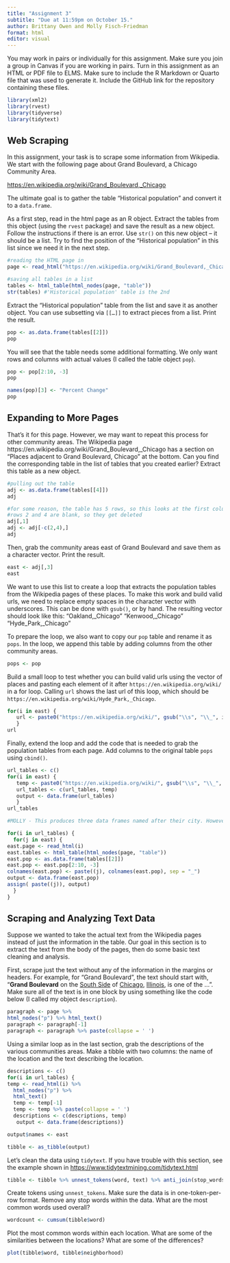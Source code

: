 ```yaml
---
title: "Assignment 3"
subtitle: "Due at 11:59pm on October 15."
author: Brittany Owen and Molly Fisch-Friedman
format: html
editor: visual
---
```


You may work in pairs or individually for this assignment. Make sure you join a group in Canvas if you are working in pairs. Turn in this assignment as an HTML or PDF file to ELMS. Make sure to include the R Markdown or Quarto file that was used to generate it. Include the GitHub link for the repository containing these files.

```r
library(xml2)
library(rvest)
library(tidyverse)
library(tidytext)
```

## Web Scraping

In this assignment, your task is to scrape some information from Wikipedia. We start with the following page about Grand Boulevard, a Chicago Community Area.

<https://en.wikipedia.org/wiki/Grand_Boulevard,_Chicago>

The ultimate goal is to gather the table "Historical population" and convert it to a `data.frame`.

As a first step, read in the html page as an R object. Extract the tables from this object (using the `rvest` package) and save the result as a new object. Follow the instructions if there is an error. Use `str()` on this new object -- it should be a list. Try to find the position of the "Historical population" in this list since we need it in the next step.

```r
#reading the HTML page in
page <- read_html("https://en.wikipedia.org/wiki/Grand_Boulevard,_Chicago")

#saving all tables in a list
tables <- html_table(html_nodes(page, "table"))
str(tables) #'Historical population' table is the 2nd

```

Extract the "Historical population" table from the list and save it as another object. You can use subsetting via `[[…]]` to extract pieces from a list. Print the result.

```r
pop <- as.data.frame(tables[[2]])
pop
```

You will see that the table needs some additional formatting. We only want rows and columns with actual values (I called the table object `pop`).

```r
pop <- pop[2:10, -3]
pop

names(pop)[3] <- "Percent Change"
pop
```

## Expanding to More Pages

That's it for this page. However, we may want to repeat this process for other community areas. The Wikipedia page https://en.wikipedia.org/wiki/Grand_Boulevard,\_Chicago has a section on "Places adjacent to Grand Boulevard, Chicago" at the bottom. Can you find the corresponding table in the list of tables that you created earlier? Extract this table as a new object.

```r
#pulling out the table
adj <- as.data.frame(tables[[4]])
adj

#for some reason, the table has 5 rows, so this looks at the first column
#rows 2 and 4 are blank, so they get deleted
adj[,1]
adj <- adj[-c(2,4),]
adj
```

Then, grab the community areas east of Grand Boulevard and save them as a character vector. Print the result.

```r
east <- adj[,3]
east
```

We want to use this list to create a loop that extracts the population tables from the Wikipedia pages of these places. To make this work and build valid urls, we need to replace empty spaces in the character vector with underscores. This can be done with `gsub()`, or by hand. The resulting vector should look like this: "Oakland,\_Chicago" "Kenwood,\_Chicago" "Hyde_Park,\_Chicago"

To prepare the loop, we also want to copy our `pop` table and rename it as `pops`. In the loop, we append this table by adding columns from the other community areas.

```r
pops <- pop
```

Build a small loop to test whether you can build valid urls using the vector of places and pasting each element of it after `https://en.wikipedia.org/wiki/` in a for loop. Calling `url` shows the last url of this loop, which should be `https://en.wikipedia.org/wiki/Hyde_Park,_Chicago`.

```r
for(i in east) {
   url <- paste0("https://en.wikipedia.org/wiki/", gsub("\\s", "\\_", i))
   }
url
```

Finally, extend the loop and add the code that is needed to grab the population tables from each page. Add columns to the original table `pops` using `cbind()`.

```r
url_tables <- c()
for(i in east) {
   temp <- paste0("https://en.wikipedia.org/wiki/", gsub("\\s", "\\_", i))
   url_tables <- c(url_tables, temp)
   output <- data.frame(url_tables)
   }
url_tables

#MOLLY - This produces three data frames named after their city. However, each data frame has the values only for the last instance of 'j'. Any thoughts? 

for(i in url_tables) {
  for(j in east) {
east.page <- read_html(i)
east.tables <- html_table(html_nodes(page, "table"))
east.pop <- as.data.frame(tables[[2]])
east.pop <- east.pop[2:10, -3]
colnames(east.pop) <- paste((j), colnames(east.pop), sep = "_")
output <- data.frame(east.pop)
assign( paste((j)), output)
  } 
}
```

## Scraping and Analyzing Text Data

Suppose we wanted to take the actual text from the Wikipedia pages instead of just the information in the table. Our goal in this section is to extract the text from the body of the pages, then do some basic text cleaning and analysis.

First, scrape just the text without any of the information in the margins or headers. For example, for "Grand Boulevard", the text should start with, "**Grand Boulevard** on the [South Side](https://en.wikipedia.org/wiki/South_Side,_Chicago "South Side, Chicago") of [Chicago](https://en.wikipedia.org/wiki/Chicago "Chicago"), [Illinois](https://en.wikipedia.org/wiki/Illinois "Illinois"), is one of the ...". Make sure all of the text is in one block by using something like the code below (I called my object `description`).

```r
paragraph <- page %>%
html_nodes("p") %>% html_text()
paragraph <- paragraph[-1]
paragraph <- paragraph %>% paste(collapse = ' ')

```

Using a similar loop as in the last section, grab the descriptions of the various communities areas. Make a tibble with two columns: the name of the location and the text describing the location.

```r
descriptions <- c()
for(i in url_tables) {
temp <- read_html(i) %>% 
  html_nodes("p") %>% 
  html_text() 
  temp <- temp[-1]
  temp <- temp %>% paste(collapse = ' ')
  descriptions <- c(descriptions, temp)
   output <- data.frame(descriptions)}

output$names <- east

tibble <- as_tibble(output)
```

Let's clean the data using `tidytext`. If you have trouble with this section, see the example shown in <https://www.tidytextmining.com/tidytext.html>

```r

tibble <- tibble %>% unnest_tokens(word, text) %>% anti_join(stop_words)

```

Create tokens using `unnest_tokens`. Make sure the data is in one-token-per-row format. Remove any stop words within the data. What are the most common words used overall?

```r
wordcount <- cumsum(tibble$word)
```

Plot the most common words within each location. What are some of the similarities between the locations? What are some of the differences?

```r
plot(tibble$word, tibble$neighborhood)
```
